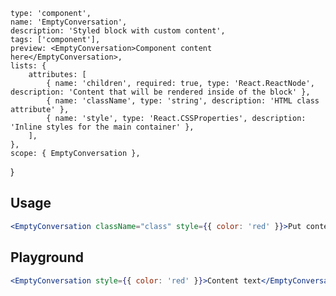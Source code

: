 
    type: 'component',
    name: 'EmptyConversation',
    description: 'Styled block with custom content',
    tags: ['component'],
    preview: <EmptyConversation>Component content here</EmptyConversation>,
    lists: {
        attributes: [
            { name: 'children', required: true, type: 'React.ReactNode', description: 'Content that will be rendered inside of the block' },
            { name: 'className', type: 'string', description: 'HTML class attribute' },
            { name: 'style', type: 'React.CSSProperties', description: 'Inline styles for the main container' },
        ],
    },
    scope: { EmptyConversation },
}

## Usage

```jsx
<EmptyConversation className="class" style={{ color: 'red' }}>Put content here</EmptyConversation>
```

## Playground

```jsx live
<EmptyConversation style={{ color: 'red' }}>Content text</EmptyConversation>
```
